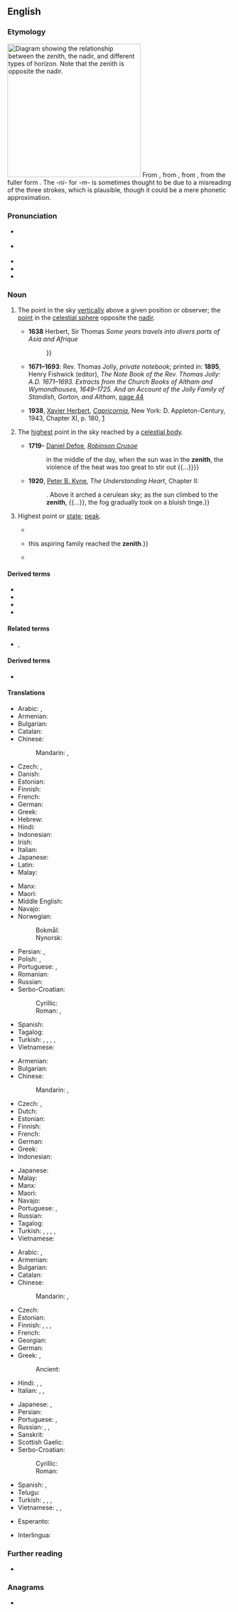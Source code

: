{{also|zénith}}
==English==
{{was wotd|2008|November|28}}

===Etymology===
[[File:Zenith-Nadir-Horizon.svg|thumb|300px|right|Diagram showing the relationship between the '''zenith''', the [[nadir]], and different types of [[horizon]]. Note that the '''zenith''' is opposite the nadir.]]
From {{inh|en|enm|cenyth}}, from {{der|en|ML.|cenit}}, from {{der|en|ar|سَمْت||direction, path}}, from the fuller form {{m|ar|سَمْت اَلرَّأْس||direction of the head}}. The ''-ni-'' for ''-m-'' is sometimes thought to be due to a misreading of the three strokes, which is plausible, though it could be a mere phonetic approximation.

===Pronunciation===
* {{a|UK|AU}} {{IPA|en|/ˈzɛn.ɪθ/}}
* {{a|US}} {{IPA|en|/ˈzi.nɪθ/}}
* {{audio|en|En-uk-zenith.ogg|Audio (UK)}}
* {{audio|en|en-us-zenith.ogg|Audio (US)}}
* {{audio|en|en-au-zenith.ogg|Audio (AU)}}

===Noun===
{{en-noun}}

# {{lb|en|astronomy}} The point in the sky [[vertically]] above a given position or observer; the [[point]] in the [[celestial sphere]] opposite the [[nadir]].
#: {{ant|en|nadir|perigee}}
#* '''1638''' Herbert, Sir Thomas ''Some years travels into divers parts of Asia and Afrique''
#*: {{quote|en|The 12 day wee had the wind high and large ſo that in two dayes ſaile we made the Sunne our '''Zenith''' or verticall point{{...}}}}
#* '''1671–1693''': Rev. Thomas Jolly, ''private notebook''; printed in: '''1895''', Henry Fishwick (editor), ''The Note Book of the Rev. Thomas Jolly: A.D. 1671–1693. Extracts from the Church Books of Altham and Wymondhouses, 1649–1725. And an Account of the Jolly Family of Standish, Gorton, and Altham'', [http://books.google.co.uk/books?ei=L-9bSa-FKYuiyAS3xqmCDA&id=TA71Bp2xMq0C&dq=%22of+christ+and+his+gospell%2C%22&q=zenith&pgis=1#search_anchor page 44]
#*: {{quote|en|In this 10th m. appeared that prodigious Comett the tayl whereof was like the blade of a double edged sword, and reached almost from the horizon to the '''zenith'''.}}
#* '''1938''', [[w:Xavier Herbert|Xavier Herbert]], ''[[w:Capricornia (novel)|Capricornia]]'', New York: D. Appleton-Century, 1943, Chapter XI, p. 180, [https://archive.org/details/capricornianovel00herb]
#*: {{quote|en|In the east a pillar of cloud reared from horizon to '''zenith''', with a kind of arm outstretched like a threatening colossus.}}
# {{lb|en|astronomy}} The [[highest]] point in the sky reached by a [[celestial body]].
#* '''1719-''' [[w:Daniel Defoe|Daniel Defoe]], ''[[w:Robinson Crusoe|Robinson Crusoe]]''
#*: {{quote|en|{{...}} in the middle of the day, when the sun was in the '''zenith''', the violence of the heat was too great to stir out {{...}}}}
#* '''1920''', [[w:Peter B. Kyne|Peter B. Kyne]], ''The Understanding Heart'', Chapter II:
#*: {{quote|en|As far to the west as Monica could see, her world was a sea of fog, {{...}}. Above it arched a cerulean sky; as the sun climbed to the '''zenith''', {{...}}, the fog gradually took on a bluish tinge.}}
# {{lb|en|by extension}} Highest point or [[state]]; [[peak]].
#: {{ux|en|Winning the continental championship was the '''zenith''' of my career.}}
#: {{syn|en|acme|apogee|culmination|pinnacle}}
#* {{RQ:Shakespeare Tempest|I|ii|passage=I find my '''zenith''' doth depend upon / A most auspicious star.}}
#* {{RQ:Macaulay History of England|chapter=13|passage=It was during those civil troubles {{...}} this aspiring family reached the '''zenith'''.}}
#* {{quote-book|en|page=173|year=1900|author=William Beckford| title=The History of the Caliph Vathek| url=http://books.google.com/books?id=KnArAAAAMAAJ| passage="There for a while I enjoyed myself in the '''zenith''' of glory and pleasure."}}

====Derived terms====
* {{l|en|zenithal}}
* {{l|en|zenithally}}
* {{l|en|zenithic}}
* {{l|en|zenithward}}

====Related terms====
* {{l|en|azimuth}}, {{l|en|nadir}}

====Derived terms====
* {{l|en|zenith telescope}}

====Translations====
{{trans-top|astronomy: point vertically above a position or observer}}
* Arabic: {{t|ar|سَمْت|m}}, {{t|ar|ذُرْوَة|f}}
* Armenian: {{t+|hy|զենիթ}}
* Bulgarian: {{t+|bg|зени́т|m}}
* Catalan: {{t|ca|zenit|m}}
* Chinese:
*: Mandarin: {{t+|cmn|天頂}}, {{t+|cmn|天顶|tr=tiāndǐng}}
* Czech: {{t+|cs|nadhlavník|m}}, {{t+|cs|zenit|m}}
* Danish: {{t+|da|zenit|n}}
* Estonian: {{t+|et|seniit}}
* Finnish: {{t+|fi|zeniitti}}
* French: {{t+|fr|zénith|m}}
* German: {{t+|de|Zenit|m}}
* Greek: {{t+|el|ζενίθ|n}}
* Hebrew: {{t+|he|זֶנִית|f|tr=zenit}}
* Hindi: {{t+|hi|सिम्त|f}}
* Indonesian: {{t+|id|zenit}}
* Irish: {{t|ga|buaic na spéire|f}}
* Italian: {{t+|it|zenit|m}}
* Japanese: {{t+|ja|天頂|tr=てんちょう, tenchō}}
* Latin: {{t|la|cenit|n}} {{qualifier|Mediaeval}}
* Malay: {{t+|ms|zenit}}
{{trans-mid}}
* Manx: {{t|gv|ard-niau|m}}
* Maori: {{t|mi|kōmata o te rangi}}
* Middle English: {{t|enm|cenyth}}
* Navajo: {{t|nv|yá ʼałníiʼgi}}
* Norwegian:
*: Bokmål: {{t|nb|senit|n}}
*: Nynorsk: {{t|nn|senit|n}}
* Persian: {{t+|fa|سمت‌الرأس|tr=samt-or-ra's}}, {{t|fa|سرسو|tr=sarsu}}
* Polish: {{t+|pl|zenit|m}}, {{t+|pl|apogeum|n}}
* Portuguese: {{t+|pt|zénite|m}} {{q|Portugal}}, {{t+|pt|zênite|m}} {{q|Brazil}}
* Romanian: {{t+|ro|zenit|m}}
* Russian: {{t+|ru|зени́т|m}}
* Serbo-Croatian:
*: Cyrillic: {{t|sh|зѐнӣт|m}}
*: Roman: {{t+|sh|zènīt|m}}, {{t-check|sh|tjemenište|n}}
* Spanish: {{t+|es|cenit|m}}
* Tagalog: {{t|tl|ituktok}}
* Turkish: {{t+|tr|zenit}}, {{t+|tr|başucu}}, {{t+|tr|başucu noktası}}, {{t|tr|setürreis}}, {{t+|tr|tepe}}
* Vietnamese: {{t+|vi|thiên đỉnh}}
{{trans-bottom}}

{{trans-top|astronomy: highest point reached by a celestial body}}
* Armenian: {{t+|hy|զենիթ}}
* Bulgarian: {{t+|bg|зени́т|m}}
* Chinese:
*: Mandarin: {{t+|cmn|天頂}}, {{t+|cmn|天顶|tr=tiāndǐng}}
* Czech: {{t+|cs|nadhlavník|m}}, {{t+|cs|zenit|m}}
* Dutch: {{t+|nl|zenit|n}}
* Estonian: {{t+|et|seniit}}
* Finnish: {{t+|fi|lakipiste}}
* French: {{t+|fr|zénith|m}}
* German: {{t+|de|Zenit|m}}
* Greek: {{t+|el|ζενίθ|n}}
* Indonesian: {{t+|id|zenit}}
{{trans-mid}}
* Japanese: {{t+|ja|天頂|tr=てんちょう, tenchō}}
* Malay: {{t+|ms|zenit}}
* Manx: {{t|gv|ard-niau|m}}
* Maori: {{t|mi|[[kōmata]] ([[kōmata o te rangi|o te rangi]])}}
* Navajo: {{t|nv|yá ʼałníiʼgi}}
* Portuguese: {{t+|pt|zénite|m}} {{qualifier|Portugal}}, {{t+|pt|zênite|m}} {{qualifier|Brazil}}
* Russian: {{t+|ru|зени́т|m}}
* Tagalog: {{t|tl|ituktok}}
* Turkish: {{t+|tr|zenit}}, {{t+|tr|zirve}}, {{t+|tr|doruk}}, {{t+|tr|tepe}}, {{t+|tr|ayyuk}}
* Vietnamese: {{t+|vi|thiên đỉnh}}
{{trans-bottom}}

{{trans-top|highest point or state; peak}}
* Arabic: {{t|ar|سَمْت|m}}, {{t|ar|ذُرْوَة|f}}
* Armenian: {{t+|hy|զենիթ}}
* Bulgarian: {{t+|bg|зени́т|m}}
* Catalan: {{t|ca|zenit|m}}
* Chinese:
*: Mandarin: {{t+|cmn|頂點}}, {{t+|cmn|顶点|tr=dǐngdiǎn}}
* Czech: {{t+|cs|zenit|m}}
* Estonian: {{t+|et|seniit}}
* Finnish: {{t+|fi|huippu}}, {{t+|fi|huipennus}}, {{t|fi|huippukohta}}, {{t+|fi|kohokohta}}
* French: {{t+|fr|zénith|m}}
* Georgian: {{t|ka|ზენიტი}}
* German: {{t+|de|Zenit|m}}
* Greek: {{t+|el|απόγειο|n}}, {{t+|el|ζενίθ|n}}
*: Ancient: {{t|grc|ἀκμή|f}}
* Hindi: {{t+|hi|पराकाष्ठा|f}}, {{t+|hi|स्वर्ग|m}}, {{t+|hi|सिम्त|f}}
* Italian: {{t+|it|zenit|m}}, {{t+|it|culmine|m}}, {{t+|it|apice|m}}
{{trans-mid}}
* Japanese: {{t+|ja|頂点|tr=ちょうてん, chōten}}, {{t+|ja|絶頂|tr=ぜっちょう, zecchō}}
* Persian: {{t+|fa|اوج|tr=owj|sc=fa-Arab}}
* Portuguese: {{t+|pt|topo|m}}, {{t+|pt|cume|m}}
* Russian: {{t+|ru|зени́т|m}}, {{t+|ru|расцве́т|m}}, {{t|ru|вы́сшая то́чка|f}}
* Sanskrit: {{t|sa|पराकाष्ठा|f}}
* Scottish Gaelic: {{t|gd|bàrr|m}}
* Serbo-Croatian:
*: Cyrillic: {{t|sh|зѐнӣт|m}}
*: Roman: {{t+|sh|zènīt|m}}
* Spanish: {{t+|es|apogeo|m}}, {{t+|es|cenit|m}}
* Telugu: {{t+|te|స్వర్గము}}
* Turkish: {{t+|tr|zirve}}, {{t+|tr|doruk}}, {{t+|tr|tepe}}, {{t+|tr|ayyuk}}
* Vietnamese: {{t+|vi|cực điểm}}, {{t|vi|điểm cao nhất}}, {{t+|vi|tột đỉnh}}
{{trans-bottom}}

{{checktrans-top}}
* Esperanto: {{t-check|eo|zenito}}
{{trans-mid}}
* Interlingua: {{t-check|ia|zenit}}
{{trans-bottom}}

===Further reading===
* {{pedia}}

===Anagrams===
* {{anagrams|en|a=ehintz|Heintz|Hintze}}